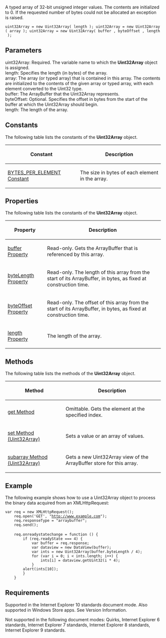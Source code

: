 A typed array of 32-bit unsigned integer values. The contents are initialized to 0. If the requested number of bytes could not be allocated an exception is raised.

 uint32Array = new Uint32Array( length ); uint32Array = new Uint32Array( array ); uint32Array = new Uint32Array( buffer , byteOffset , length );

==Parameters==
; uint32Array: Required. The variable name to which the '''Uint32Array''' object is assigned.
; length: Specifies the length (in bytes) of the array.
; array: The array (or typed array) that is contained in this array. The contents are initialized to the contents of the given array or typed array, with each element converted to the Uint32 type.
; buffer: The ArrayBuffer that the Uint32Array represents.
; byteOffset: Optional. Specifies the offset in bytes from the start of the buffer at which the Uint32Array should begin.
; length: The length of the array.

==Constants==
The following table lists the constants of the '''Uint32Array''' object.

{| class='wikitable'
|-
! Constant
! Description
|-
| [[Objects/Uint32Array/BYTES PER ELEMENT Constant|BYTES_PER_ELEMENT Constant]]
| The size in bytes of each element in the array.
|}

==Properties==
The following table lists the constants of the '''Uint32Array''' object.

{| class='wikitable'
|-
! Property
! Description
|-
| [[Objects/Uint32Array/buffer Property|buffer Property]]
| Read-only. Gets the ArrayBuffer that is referenced by this array.
|-
| [[Objects/Uint32Array/byteLength Property|byteLength Property]]
| Read-only. The length of this array from the start of its ArrayBuffer, in bytes, as fixed at construction time.
|-
| [[Objects/Uint32Array/byteOffset Property|byteOffset Property]]
| Read-only. The offset of this array from the start of its ArrayBuffer, in bytes, as fixed at construction time.
|-
| [[Objects/Uint32Array/length Property|length Property]]
| The length of the array.
|}

==Methods==
The following table lists the methods of the '''Uint32Array''' object.

{| class='wikitable'
|-
! Method
! Description
|-
| [[Objects/Uint32Array/get Method|get Method]]
| Omittable. Gets the element at the specified index.
|-
| [[Objects/Uint32Array/set Method|set Method (Uint32Array)]]
| Sets a value or an array of values.
|-
| [[Objects/Uint32Array/subarray Method|subarray Method (Uint32Array)]]
| Gets a new Uint32Array view of the ArrayBuffer store for this array.
|}

==Example==
The following example shows how to use a Uint32Array object to process the binary data acquired from an XMLHttpRequest:

 var req = new XMLHttpRequest();
     req.open('GET', "http://www.example.com");
     req.responseType = "arraybuffer";
     req.send();
 
     req.onreadystatechange = function () {
         if (req.readyState === 4) {
             var buffer = req.response;
             var dataview = new DataView(buffer);
             var ints = new Uint32Array(buffer.byteLength / 4);
             for (var i = 0; i &lt; ints.length; i++) {
                 ints[i] = dataview.getUint32(i * 4);
             }
         alert(ints[10]);
         }
     }

==Requirements==
Supported in the Internet Explorer 10 standards document mode. Also supported in Windows Store apps. See Version Information.

Not supported in the following document modes: Quirks, Internet Explorer 6 standards, Internet Explorer 7 standards, Internet Explorer 8 standards, Internet Explorer 9 standards.

